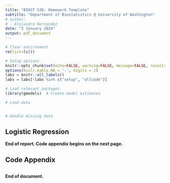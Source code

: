 ```yaml
---
title: "BIOST 536: Homework Template"
subtitle: "Department of Biostatistics @ University of Washington"
# author: 
# - Alejandro Hernandez
date: "3 January 2024"
output: pdf_document
---
```


```r
# Clear environment
rm(list=ls())

# Setup options
knitr::opts_chunk$set(echo=FALSE, warning=FALSE, message=FALSE, results='hide')
options(knitr.kable.NA = '-', digits = 2)
labs = knitr::all_labels()
labs = labs[!labs %in% c("setup", "allcode")]
```

```r
# Load relevant packages
library(gmodels)  # Create model estimates

# Load data


# Handle missing data

```

## Logistic Regression






**End of report. Code appendix begins on the next page.**

\pagebreak

## Code Appendix

```r
```

**End of document.**